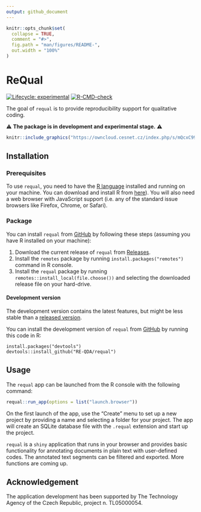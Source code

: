 ```yaml
---
output: github_document
---
```


<!-- README.md is generated from README.Rmd. Please edit that file -->

```r
knitr::opts_chunk$set(
  collapse = TRUE,
  comment = "#>",
  fig.path = "man/figures/README-",
  out.width = "100%"
)
```

# ReQual

<!-- badges: start -->
[![Lifecycle: experimental](https://img.shields.io/badge/lifecycle-experimental-orange.svg)](https://lifecycle.r-lib.org/articles/stages.html#experimental)
[![R-CMD-check](https://github.com/RE-QDA/requal/workflows/R-CMD-check/badge.svg)](https://github.com/RE-QDA/requal/actions)
<!-- badges: end -->

The goal of `requal` is to provide reproducibility support for qualitative coding.  

⚠️ __The package is in development and experimental stage.__ ⚠️

```r
knitr::include_graphics("https://owncloud.cesnet.cz/index.php/s/mQcxC998RC6qwVP/download")
```


## Installation

### Prerequisites

To use `requal`, you need to have the [R language](https://www.r-project.org) installed and running on your machine. You can download and install R from [here](https://cloud.r-project.org)). You will also need a web browser with JavaScript support (i.e. any of the standard issue browsers like Firefox, Chrome, or Safari).

### Package 

You can install `requal` from [GitHub](https://github.com/) by following these steps (assuming you have R installed on your machine):

1. Download the current release of `requal` from [Releases](https://github.com/RE-QDA/requal/releases).
2. Install the `remotes` package by running `install.packages("remotes")` command in R console.
3. Install the `requal` package by running `remotes::install_local(file.choose())` and selecting the downloaded release file on your hard-drive. 

#### Development version 

The development version contains the latest features, but might be less stable than a [released version](https://github.com/RE-QDA/requal/releases).

You can install the development version of `requal` from [GitHub](https://github.com/) by running this code in R:

```
install.packages("devtools")
devtools::install_github("RE-QDA/requal")
```

## Usage

The `requal` app can be launched from the R console with the following command:

```r
requal::run_app(options = list("launch.browser"))
```

On the first launch of the app, use the "Create" menu to set up a new project by providing a name and selecting a folder for your project. The app will create an SQLite database file with the `.requal` extension and start up the project.

`requal` is a `shiny` application that runs in your browser and provides basic functionality for annotating documents in plain text with user-defined codes. The annotated text segments can be filtered and exported. More functions are coming up.

## Acknowledgement

The application development has been supported by The Technology Agency of the Czech Republic, project n. TL05000054.
